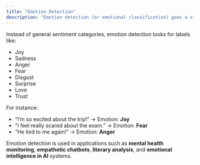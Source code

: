 ```yaml
---
title: "Emotion Detection"
description: "Emotion detection (or emotional classification) goes a step further by identifying specific emotions expressed in text."
---
```


Instead of general sentiment categories, emotion detection looks for labels like:

- Joy
- Sadness
- Anger
- Fear
- Disgust
- Surprise
- Love
- Trust

For instance:

- “I’m so excited about the trip\!” → Emotion: **Joy**
- “I feel really scared about the exam.” → Emotion: **Fear**
- “He lied to me again\!” → Emotion: **Anger**

Emotion detection is used in applications such as **mental health monitoring**, **empathetic chatbots**, **literary analysis**, and **emotional intelligence in AI** systems.